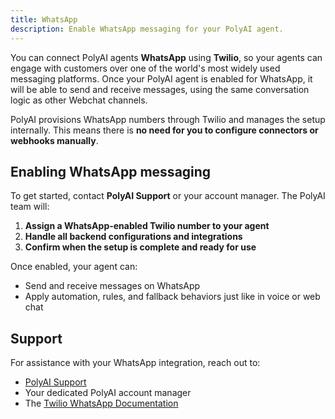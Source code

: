 ```yaml
---
title: WhatsApp
description: Enable WhatsApp messaging for your PolyAI agent.
---
```


You can connect PolyAI agents **WhatsApp** using **Twilio**, so your agents can engage with customers over one of the world's
most widely used messaging platforms. Once your PolyAI agent is enabled for WhatsApp, it will be able to send and receive messages, using the same conversation logic
as other Webchat channels.

<Note> PolyAI provisions WhatsApp numbers through Twilio and manages the setup internally. This means there is **no need for you to configure
 connectors or webhooks manually**. </Note>

## Enabling WhatsApp messaging

To get started, contact **PolyAI Support** or your account manager. The PolyAI team will:
1. **Assign a WhatsApp-enabled Twilio number to your agent**
2. **Handle all backend configurations and integrations**
3. **Confirm when the setup is complete and ready for use**

Once enabled, your agent can:
- Send and receive messages on WhatsApp
- Apply automation, rules, and fallback behaviors just like in voice or web chat

## Support

For assistance with your WhatsApp integration, reach out to:
- [PolyAI Support](mailto:support@polyai.com)
- Your dedicated PolyAI account manager
- The [Twilio WhatsApp Documentation](https://www.twilio.com/docs/whatsapp)